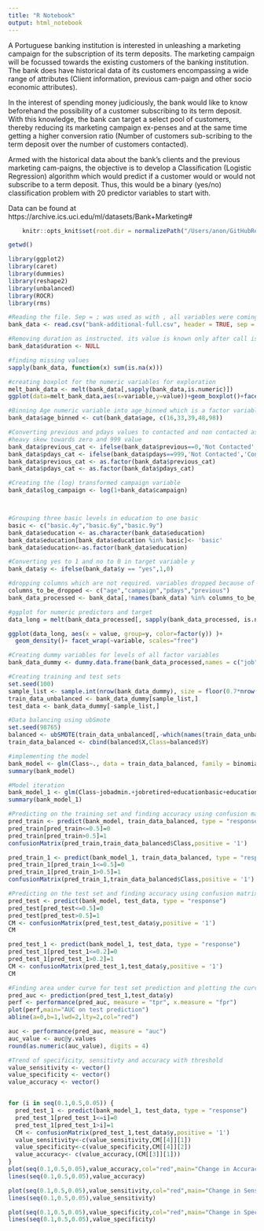 ```yaml
---
title: "R Notebook"
output: html_notebook
---
```


A Portuguese banking institution is interested in unleashing a marketing campaign for the subscription of its term deposits. The marketing campaign will be focussed towards the existing customers of the banking institution. The bank does have historical data of its customers encompassing a wide range of attributes (Client information, previous cam-paign and other socio economic attributes). 

In the interest of spending money judiciously, the bank would like to know beforehand the possibility of a customer subscribing to its term deposit. With this knowledge, the bank can target a select pool of customers, thereby reducing its marketing campaign ex-penses and at the same time getting a higher conversion ratio (Number of customers sub-scribing to the term deposit over the number of customers contacted).

Armed with the historical data about the bank’s clients and the previous marketing cam-paigns, the objective is to develop a Classification (Logistic Regression) algorithm which would predict if a customer would or would not subscribe to a term deposit. Thus, this would be a binary (yes/no) classification problem with 20 predictor variables to start with.

Data can be found at https://archive.ics.uci.edu/ml/datasets/Bank+Marketing#


```r
    knitr::opts_knit$set(root.dir = normalizePath("/Users/anon/GitHubRepos/CourseFiles/Classification/")) 
```


```r
getwd()
```

```r

library(ggplot2)
library(caret)
library(dummies)
library(reshape2)
library(unbalanced)
library(ROCR)
library(rms)
```

```r

#Reading the file. Sep = ; was used as with , all variables were coming under a single column
bank_data <- read.csv("bank-additional-full.csv", header = TRUE, sep = ";", na.strings = c(""))

```

```r
#Removing duration as instructed. its value is known only after call is made
bank_data$duration <- NULL
```

```r
#finding missing values
sapply(bank_data, function(x) sum(is.na(x)))
```

```r

#creating boxplot for the numeric variables for exploration
melt_bank_data <- melt(bank_data[,sapply(bank_data,is.numeric)])
ggplot(data=melt_bank_data,aes(x=variable,y=value))+geom_boxplot()+facet_wrap(~variable,scales="free")+theme_bw()

```

```r

#Binning Age numeric variable into age_binned which is a factor variable with 6 levels
bank_data$age_binned <- cut(bank_data$age, c(16,33,39,48,98))

```

```r

#Converting previous and pdays values to contacted and non contacted as there is a 
#heavy skew towards zero and 999 value
bank_data$previous_cat <- ifelse(bank_data$previous==0,'Not Contacted','Contacted')
bank_data$pdays_cat <- ifelse(bank_data$pdays==999,'Not Contacted','Contacted')
bank_data$previous_cat <- as.factor(bank_data$previous_cat)
bank_data$pdays_cat <- as.factor(bank_data$pdays_cat)

```

```r

#Creating the (log) transformed campaign variable
bank_data$log_campaign <- log(1+bank_data$campaign)

```

```r



```

```r

```

```r

#Grouping three basic levels in education to one basic
basic <- c("basic.4y","basic.6y","basic.9y")
bank_data$education <- as.character(bank_data$education)
bank_data$education[bank_data$education %in% basic]<- 'basic'
bank_data$education<-as.factor(bank_data$education)
```

```r

#Converting yes to 1 and no to 0 in target variable y
bank_data$y <- ifelse(bank_data$y == "yes",1,0)

#dropping columns which are not required. variables dropped because of their transformation
columns_to_be_dropped <- c("age","campaign","pdays","previous")
bank_data_processed <- bank_data[,!names(bank_data) %in% columns_to_be_dropped]
```

```r

#ggplot for numeric predictors and target 
data_long = melt(bank_data_processed[, sapply(bank_data_processed, is.numeric)], id='y')

ggplot(data_long, aes(x = value, group=y, color=factor(y)) )+ 
  geom_density()+ facet_wrap(~variable, scales="free")

```

```r

#Creating dummy variables for levels of all factor variables
bank_data_dummy <- dummy.data.frame(bank_data_processed,names = c("job","education","marital","housing","loan","default","contact","month","day_of_week","poutcome","previous_cat","pdays_cat","age_binned"))

#Creating training and test sets
set.seed(100)
sample_list <- sample.int(nrow(bank_data_dummy), size = floor(0.7*nrow(bank_data_dummy)), replace = FALSE)
train_data_unbalanced <- bank_data_dummy[sample_list,]
test_data <- bank_data_dummy[-sample_list,]
```

```r

#Data balancing using ubSmote
set.seed(98765)
balanced <- ubSMOTE(train_data_unbalanced[,-which(names(train_data_unbalanced)=='y')],as.factor(train_data_unbalanced$y),perc.over = 200,k=5,perc.under = 200)
train_data_balanced <- cbind(balanced$X,Class=balanced$Y)

```

```r

#implementing the model
bank_model <- glm(Class~., data = train_data_balanced, family = binomial)
summary(bank_model)
```


```r

#Model iteration
bank_model_1 <- glm(Class~jobadmin.+jobretired+educationbasic+educationhigh.school+educationuniversity.degree+defaultno+housingno+contactcellular+monthapr+monthaug+monthdec+monthjul+monthjun+monthmar+monthmay+monthnov+monthoct+day_of_weekthu+poutcomefailure+emp.var.rate+cons.conf.idx+cons.price.idx+euribor3m+pdays_catContacted+log_campaign,data=train_data_balanced,family=binomial)
summary(bank_model_1)
```

```r

#Predicting on the training set and finding accuracy using confusion matrix
pred_train <- predict(bank_model, train_data_balanced, type = "response")
pred_train[pred_train<=0.5]=0
pred_train[pred_train>0.5]=1
confusionMatrix(pred_train,train_data_balanced$Class,positive = '1')

```

```r

pred_train_1 <- predict(bank_model_1, train_data_balanced, type = "response")
pred_train_1[pred_train_1<=0.5]=0
pred_train_1[pred_train_1>0.5]=1
confusionMatrix(pred_train_1,train_data_balanced$Class,positive = '1')
```

```r

#Predicting on the test set and finding accuracy using confusion matrix
pred_test <- predict(bank_model, test_data, type = "response")
pred_test[pred_test<=0.5]=0
pred_test[pred_test>0.5]=1
CM <- confusionMatrix(pred_test,test_data$y,positive = '1')
CM
```

```r
pred_test_1 <- predict(bank_model_1, test_data, type = "response")
pred_test_1[pred_test_1<=0.2]=0
pred_test_1[pred_test_1>0.2]=1
CM <- confusionMatrix(pred_test_1,test_data$y,positive = '1')
CM
```

```r

#Finding area under curve for test set prediction and plotting the curve too
pred_auc <- prediction(pred_test_1,test_data$y)
perf <- performance(pred_auc, measure = "tpr", x.measure = "fpr")
plot(perf,main="AUC on test prediction")
abline(a=0,b=1,lwd=2,lty=2,col="red")

auc <- performance(pred_auc, measure = "auc")
auc_value <- auc@y.values
round(as.numeric(auc_value), digits = 4)
```

```r

#Trend of specificity, sensitivty and accuracy with threshold
value_sensitivity <- vector()
value_specificity <- vector()
value_accuracy <- vector()


for (i in seq(0.1,0.5,0.05)) {
  pred_test_1 <- predict(bank_model_1, test_data, type = "response")
  pred_test_1[pred_test_1<=i]=0
  pred_test_1[pred_test_1>i]=1
  CM <- confusionMatrix(pred_test_1,test_data$y,positive = '1')
  value_sensitivity<-c(value_sensitivity,CM[[4]][1])
  value_specificity<-c(value_specificity,CM[[4]][2])
  value_accuracy<- c(value_accuracy,(CM[[3]][1]))
}
plot(seq(0.1,0.5,0.05),value_accuracy,col="red",main="Change in Accuracy over different threshold values",xlab="Threshold value",ylab="Accuracy")
lines(seq(0.1,0.5,0.05),value_accuracy)

plot(seq(0.1,0.5,0.05),value_sensitivity,col="red",main="Change in Sensitivity over different threshold values",xlab="Threshold value",ylab="Sensitivity")
lines(seq(0.1,0.5,0.05),value_sensitivity)

plot(seq(0.1,0.5,0.05),value_specificity,col="red",main="Change in Specificity over different threshold values",xlab="Threshold value",ylab="Specificity")
lines(seq(0.1,0.5,0.05),value_specificity)

```



